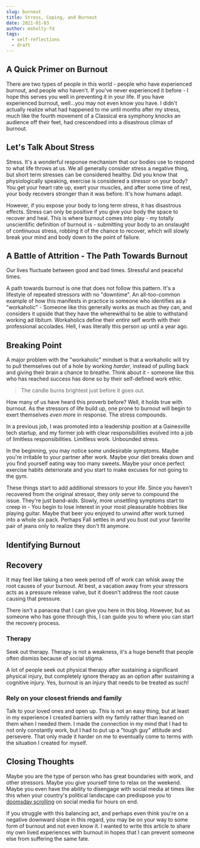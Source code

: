 ```yaml
---
slug: burnout
title: Stress, Coping, and Burnout
date: 2021-01-03
author: msholty-fd
tags:
  - self-reflections
  - draft
---
```


## A Quick Primer on Burnout

There are two types of people in this world - people who have experienced burnout, and people who haven't. If you've never experienced it before - I hope this serves you well in preventing it in your life. If you have experienced burnout, well...you may not even know you have. I didn't actually realize what had happened to me until months after my stress, much like the fourth movement of a Classical era symphony knocks an audience off their feet, had crescendoed into a disastrous climax of burnout.

## Let's Talk About Stress

Stress. It's a wonderful response mechanism that our bodies use to respond to what life throws at us. We all generally consider stress a negative thing, but short term stresses can be considered healthy. Did you know that physiologically speaking, exercise is considered a stressor on your body? You get your heart rate up, exert your muscles, and after some time of rest, your body recovers stronger than it was before. It's how humans adapt.

However, if you expose your body to long term stress, it has disastrous effects. Stress can only be positive if you give your body the space to recover and heal. This is where burnout comes into play - my totally unscientific definition of burnout is - submitting your body to an onslaught of continuous stress, robbing it of the chance to recover, which will slowly break your mind and body down to the point of failure.

## A Battle of Attrition - The Path Towards Burnout

Our lives fluctuate between good and bad times. Stressful and peaceful times.

A path towards burnout is one that does not follow this pattern. It's a lifestyle of repeated stressors with no "downtime". An all-too-common example of how this manifests in practice is someone who identifies as a "workaholic" - Someone like this generally works as much as they can, and considers it upside that they have the wherewithal to be able to withstand working ad libitum. Workaholics define their _entire_ self worth with their professional accolades. Hell, I was literally this person up until a year ago.

## Breaking Point

A major problem with the "workaholic" mindset is that a workaholic will try to pull themselves out of a hole by working _harder_, instead of pulling back and giving their brain a chance to breathe. Think about it - someone like this who has reached success has done so by their self-defined work ethic.

> The candle burns brightest just before it goes out.

How many of us have heard this proverb before? Well, it holds true with burnout. As the stressors of life build up, one prone to burnout will begin to exert themselves _even more_ in response. The stress compounds.

In a previous job, I was promoted into a leadership position at a Gainesville tech startup, and my former job with clear responsibilities evolved into a job of limitless responsibilities. Limitless work. Unbounded stress.

In the beginning, you may notice some undesirable symptoms. Maybe you're irritable to your partner after work. Maybe your diet breaks down and you find yourself eating way too many sweets. Maybe your once perfect exercise habits deteriorate and you start to make excuses for not going to the gym.

These things start to add additional stressors to your life. Since you haven't recovered from the original stressor, they only serve to compound the issue. They're just band-aids. Slowly, more unsettling symptoms start to creep in - You begin to lose interest in your most pleasurable hobbies like playing guitar. Maybe that beer you enjoyed to unwind after work turned into a whole six pack. Perhaps Fall settles in and you bust out your favorite pair of jeans only to realize they don't fit anymore.

## Identifying Burnout

## Recovery

It may feel like taking a two week period off of work can whisk away the root causes of your burnout. At best, a vacation away from your stressors acts as a pressure release valve, but it doesn't address the root cause causing that pressure.


<p>
  <TwitterTweetEmbed tweetId={"1344437881532604417"} />
</p>

There isn't a panacea that I can give you here in this blog. However, but as someone who has gone through this, I can guide you to where you can start the recovery process.

### Therapy

Seek out therapy. Therapy is not a weakness, it's a huge benefit that people often dismiss because of social stigma.

A lot of people seek out physical therapy after sustaining a significant physical injury, but completely ignore therapy as an option after sustaining a cognitive injury. Yes, burnout is an injury that needs to be treated as such!

### Rely on your closest friends and family

Talk to your loved ones and open up. This is not an easy thing, but at least in my experience I created barriers with my family rather than leaned on them when I needed them. I made the connection in my mind that I had to not only constantly work, but I had to put up a "tough guy" attitude and persevere. That only made it harder on me to eventually come to terms with the situation I created for myself.

## Closing Thoughts

Maybe you are the type of person who has great boundaries with work, and other stressors. Maybe you give yourself time to relax on the weekend. Maybe you even have the ability to disengage with social media at times like this when your country's political landscape can predispose you to [doomsday scrolling](https://www.wired.com/story/stop-doomscrolling/) on social media for hours on end.

If you struggle with this balancing act, and perhaps even think you're on a negative downward slope in this regard, you may be on your way to some form of burnout and not even know it. I wanted to write this article to share my own lived experiences with burnout in hopes that I can prevent someone else from suffering the same fate.
